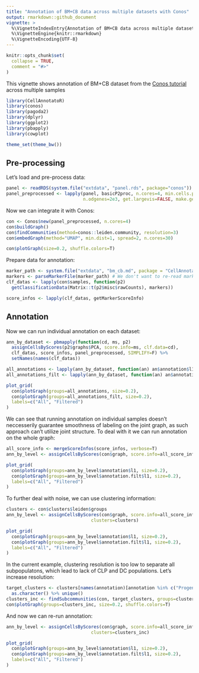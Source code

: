 ```yaml
---
title: "Annotation of BM+CB data across multiple datasets with Conos"
output: rmarkdown::github_document
vignette: >
  %\VignetteIndexEntry{Annotation of BM+CB data across multiple datasets with Conos}
  %\VignetteEngine{knitr::rmarkdown}
  %\VignetteEncoding{UTF-8}
---
```


```r
knitr::opts_chunk$set(
  collapse = TRUE,
  comment = "#>"
)
```

This vignette shows annotation of BM+CB dataset from the [Conos tutorial](https://github.com/hms-dbmi/conos/blob/master/vignettes/walkthrough.md) across multiple samples

```r
library(CellAnnotatoR)
library(conos)
library(pagoda2)
library(dplyr)
library(ggplot2)
library(pbapply)
library(cowplot)

theme_set(theme_bw())
```

## Pre-processing

Let's load and pre-process data:

```r
panel <- readRDS(system.file("extdata", "panel.rds", package="conos"))
panel_preprocessed <- lapply(panel, basicP2proc, n.cores=4, min.cells.per.gene=0, 
                             n.odgenes=2e3, get.largevis=FALSE, make.geneknn=FALSE)
```

Now we can integrate it with Conos:

```r
con <- Conos$new(panel_preprocessed, n.cores=4)
con$buildGraph()
con$findCommunities(method=conos::leiden.community, resolution=3)
con$embedGraph(method="UMAP", min.dist=1, spread=2, n.cores=30)

con$plotGraph(size=0.2, shuffle.colors=T)
```

Prepare data for annotation:

```r
marker_path <- system.file("extdata", "bm_cb.md", package = "CellAnnotatoR")
markers <- parseMarkerFile(marker_path) # We don't want to re-read marker inside each step of lapply
clf_datas <- lapply(con$samples, function(p2) 
  getClassificationData(Matrix::t(p2$misc$rawCounts), markers))

score_infos <- lapply(clf_datas, getMarkerScoreInfo)
```

## Annotation

Now we can run individual annotation on each dataset:

```r
ann_by_dataset <- pbmapply(function(cd, ms, p2) 
  assignCellsByScores(p2$graphs$PCA, score.info=ms, clf.data=cd),
  clf_datas, score_infos, panel_preprocessed, SIMPLIFY=F) %>% 
  setNames(names(clf_datas))

all_annotations <- lapply(ann_by_dataset, function(an) an$annotation$l1) %>% Reduce(c, .)
all_annotations_filt <- lapply(ann_by_dataset, function(an) an$annotation.filt$l1) %>% Reduce(c, .)

plot_grid(
  con$plotGraph(groups=all_annotations, size=0.2),
  con$plotGraph(groups=all_annotations_filt, size=0.2), 
  labels=c("All", "Filtered")
)
```

We can see that running annotation on individual samples doesn't neccesserily guarantee smoothness of labeling on the joint graph, 
as such approach can't utilize joint structure. To deal with it we can run annotation on the whole graph:

```r
all_score_info <- mergeScoreInfos(score_infos, verbose=T)
ann_by_level <- assignCellsByScores(con$graph, score.info=all_score_info, clf.data=clf_datas[[1]])

plot_grid(
  con$plotGraph(groups=ann_by_level$annotation$l1, size=0.2),
  con$plotGraph(groups=ann_by_level$annotation.filt$l1, size=0.2), 
  labels=c("All", "Filtered")
)
```

To further deal with noise, we can use clustering information:

```r
clusters <- con$clusters$leiden$groups
ann_by_level <- assignCellsByScores(con$graph, score.info=all_score_info, clf.data=clf_datas[[1]], 
                                clusters=clusters)

plot_grid(
  con$plotGraph(groups=ann_by_level$annotation$l1, size=0.2),
  con$plotGraph(groups=ann_by_level$annotation.filt$l1, size=0.2), 
  labels=c("All", "Filtered")
)
```

In the current example, clustering resolution is too low to separate all subpopulatons, which lead to lack of CLP and DC populations. Let's increase resolution:

```r
target_clusters <- clusters[names(annotation)[annotation %in% c("Progenitors", "Plasma")]] %>% 
  as.character() %>% unique()
clusters_inc <- findSubcommunities(con, target_clusters, groups=clusters, resolution=1)
con$plotGraph(groups=clusters_inc, size=0.2, shuffle.colors=T)
```

And now we can re-run annotation:

```r
ann_by_level <- assignCellsByScores(con$graph, score.info=all_score_info, clf.data=clf_datas[[1]], 
                                clusters=clusters_inc)

plot_grid(
  con$plotGraph(groups=ann_by_level$annotation$l1, size=0.2),
  con$plotGraph(groups=ann_by_level$annotation.filt$l1, size=0.2), 
  labels=c("All", "Filtered")
)
```
